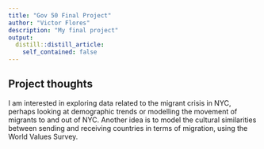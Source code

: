 ```yaml
---
title: "Gov 50 Final Project"
author: "Victor Flores"
description: "My final project"
output:
  distill::distill_article:
    self_contained: false
---
```




## Project thoughts

I am interested in exploring data related to the migrant crisis in NYC, perhaps looking at demographic trends or modelling the movement of migrants to and out of NYC. Another idea is to model the cultural similarities between sending and receiving countries in terms of migration, using the World Values Survey.